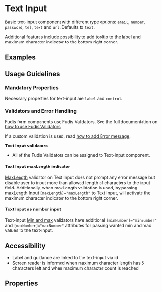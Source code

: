 
<Meta title="Components/Form/Text-input" />

# Text Input

Basic text-input component with different type options: `email`, `number`, `password`, `tel`, `text` and `url`. Defaults to `text`.

Additional features include possibility to add tooltip to the label and maximum character indicator to the bottom right corner.

## Examples

<Canvas of={TextInputStories.Examples}></Canvas>

## Usage Guidelines

### Mandatory Properties

Necessary properties for text-input are `label` and `control`.

### Validators and Error Handling

Fudis form components use Fudis Validators. See the full documentation on [how to use Fudis Validators](/docs/utilities-validators--documentation).

If a custom validation is used, read [how to add Error message](/docs/components-form-error-message--documentation).

**Text Input validators**

- All of the Fudis Validators can be assigned to Text-input component.

#### Text Input maxLength indicator

[MaxLength](/docs/utilities-validators--documentation&args=#minlength-and-maxlength-validators) validator on Text Input does not prompt any error message but disable user to input more than allowed length of characters to the input field. Additionally, when maxLength validation is used, by passing maxLength Input <code>[maxLength]="maxLength"</code> to Text Input, will activate the maximum character indicator to the bottom right corner.

#### Text Input as number input

Text-input [Min and max](/docs/utilities-validators--documentation&args=#min-and-max-validators) validators have additional <code>[minNumber]="minNumber"</code> and <code>[maxNumber]="maxNumber"</code> attributes for passing wanted min and max values to the text-input.

## Accessibility

- Label and guidance are linked to the text-input via id
- Screen reader is informed when maximum character length has 5 characters left and when maximum character count is reached

## Properties

<ArgTypes of={TextInputComponent} />

